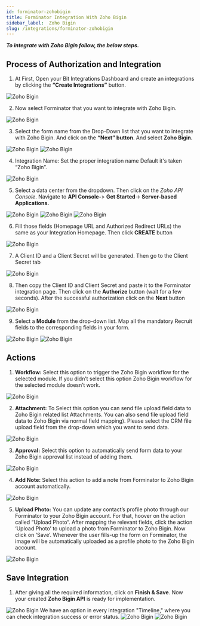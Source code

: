 ```yaml
---
id: forminator-zohobigin
title: Forminator Integration With Zoho Bigin
sidebar_label:  Zoho Bigin
slug: /integrations/forminator-zohobigin
---
```



***To integrate with Zoho Bigin follow, the below steps.***


## Process of Authorization and Integration
1.	At First, Open your Bit Integrations Dashboard and create an integrations by clicking the **“Create Integrations”** button.
 <Image src="zoho-bigin/_create-integration" alt="Zoho Bigin" w="1020" h="350" />


2. Now select Forminator that you want to integrate with Zoho Bigin.
 <Image src="zoho-bigin/_select-contact-form-7" alt="Zoho Bigin" w="1020" h="350" />

3.	Select the form name from the Drop-Down list that you want to integrate with Zoho Bigin. And click on the **“Next” button**. And select **Zoho Bigin.**
 <Image src="zoho-bigin/_forminator" alt="Zoho Bigin" w="1020" h="350" />
 <Image src="zoho-bigin/_select-zoho-bigin" alt="Zoho Bigin" w="1020" h="350" />

4.	Integration Name: Set the proper integration name Default it's taken “Zoho Bigin”.
 <Image src="zoho-bigin/_integration-name" alt="Zoho Bigin" w="1020" h="350" />

5. Select a data center from the dropdown. Then click on the *Zoho API Console*. Navigate to **API Console-**> **Get Started**-> **Server-based Applications.** 
 <Image src="zoho-bigin/_select-data-center" alt="Zoho Bigin" w="1020" h="350" />
 <Image src="zoho-bigin/_get-started" alt="Zoho Bigin" w="1020" h="350" />
 <Image src="zoho-bigin/_server-based-applications" alt="Zoho Bigin" w="1020" h="350" />


6.	Fill those fields (Homepage URL and Authorized Redirect URLs) the same as your Integration Homepage. Then click **CREATE** button
 <Image src="zoho-bigin/_create-api" alt="Zoho Bigin" w="1020" h="350" />

 
7.	A Client ID and a Client Secret will be generated. Then go to the Client Secret tab
 <Image src="zoho-bigin/_client-id-and-serect" alt="Zoho Bigin" w="1020" h="300" />

8.	Then copy the Client ID and Client Secret and paste it to the Forminator integration page. Then click on the **Authorize** button (wait for a few seconds). After the successful authorization click on the **Next** button
 <Image src="zoho-bigin/_authorize" alt="Zoho Bigin" w="1020" h="300" />

9.	Select a **Module** from the drop-down list. Map all the mandatory Recruit fields to the corresponding fields in your form.
 <Image src="zoho-bigin/_select-module" alt="Zoho Bigin" w="1020" h="300" />
 <Image src="zoho-bigin/_field-mapping" alt="Zoho Bigin" w="1020" h="300" />

## Actions

1. **Workflow:** Select this option to trigger the Zoho Bigin workflow for the selected module. If you didn’t select this option Zoho Bigin workflow for the selected module doesn’t work.
 <Image src="zoho-bigin/_workflow-actions" alt="Zoho Bigin" w="1020" h="350" />

2. **Attachment:** To Select this option you can send file upload field data to Zoho Bigin related list Attachments. You can also send file upload field data to Zoho Bigin via normal field mapping). Please select the CRM file upload field from the drop-down which you want to send data.
 <Image src="zoho-bigin/_attachment-actions" alt="Zoho Bigin" w="1020" h="350" />


3. **Approval:** Select this option to automatically send form data to your Zoho Bigin approval list instead of adding them.
 <Image src="zoho-bigin/_approval-actions" alt="Zoho Bigin" w="1020" h="350" />

4. **Add Note:** Select this action to add a note from Forminator to Zoho Bigin account automatically.
 <Image src="zoho-bigin/_add-notes-actions" alt="Zoho Bigin" w="1020" h="350" />

5. **Upload Photo:** You can update any contact’s profile photo through our Forminator to your Zoho Bigin account. For that, hoover on the action called “Upload Photo“. After mapping the relevant fields, click the action ‘Upload Photo’ to upload a photo from Forminator to Zoho Bigin. Now click on ‘Save’. Whenever the user fills-up the form on Forminator, the image will be automatically uploaded as a profile photo to the Zoho Bigin account.
 <Image src="zoho-bigin/_upload-photo-actions" alt="Zoho Bigin" w="1020" h="350" />

## Save Integration
1.	After giving all the required information, click on **Finish & Save**. Now your created **Zoho Bigin API** is ready for implementation.
 <Image src="zoho-bigin/_finish-and-save" alt="Zoho Bigin" w="1020" h="350" />
      We have an option in every integration "Timeline," where you can check integration success or error status.
      <Image src="zoho-bigin/_integrations-dashbord" alt="Zoho Bigin" w="1020" h="350" />
      <Image src="zoho-bigin/_timeline" alt="Zoho Bigin" w="1020" h="350" />
